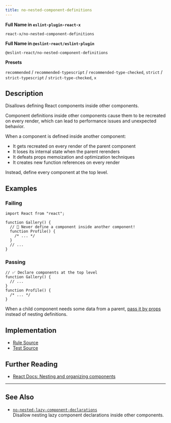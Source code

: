 ```yaml
---
title: no-nested-component-definitions
---
```


**Full Name in `eslint-plugin-react-x`**

```plain copy
react-x/no-nested-component-definitions
```

**Full Name in `@eslint-react/eslint-plugin`**

```plain copy
@eslint-react/no-nested-component-definitions
```

**Presets**

`recommended` / `recommended-typescript` / `recommended-type-checked`, `strict` / `strict-typescript` / `strict-type-checked`, `x`
## Description

Disallows defining React components inside other components.

Component definitions inside other components cause them to be recreated on every render, which can lead to performance issues and unexpected behavior.

When a component is defined inside another component:

- It gets recreated on every render of the parent component
- It loses its internal state when the parent rerenders
- It defeats props memoization and optimization techniques
- It creates new function references on every render

Instead, define every component at the top level.

## Examples

### Failing

```tsx
import React from "react";

function Gallery() {
  // 🔴 Never define a component inside another component!
  function Profile() {
    /* ... */
  }
  // ...
}
```

### Passing

```tsx
// ✅ Declare components at the top level
function Gallery() {
  // ...
}
function Profile() {
  /* ... */
}
```

When a child component needs some data from a parent, [pass it by props](https://react.dev/learn/passing-props-to-a-component) instead of nesting definitions.

## Implementation

- [Rule Source](https://github.com/Rel1cx/eslint-react/tree/main/packages/plugins/eslint-plugin-react-x/src/rules/no-nested-component-definitions.ts)
- [Test Source](https://github.com/Rel1cx/eslint-react/tree/main/packages/plugins/eslint-plugin-react-x/src/rules/no-nested-component-definitions.spec.ts)

## Further Reading

- [React Docs: Nesting and organizing components](https://react.dev/learn/your-first-component#nesting-and-organizing-components)

---

## See Also

- [`no-nested-lazy-component-declarations`](./no-nested-lazy-component-declarations)\
  Disallow nesting lazy component declarations inside other components.
